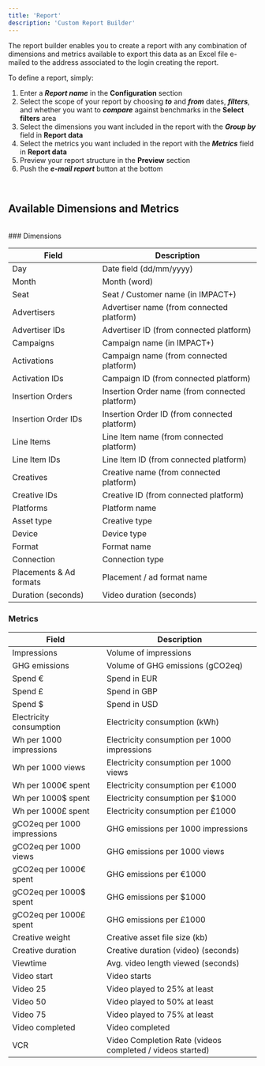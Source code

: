 ```yaml
---
title: 'Report'
description: 'Custom Report Builder'
---
```



The report builder enables you to create a report with any combination of dimensions and metrics available to export this data as an Excel file e-mailed to the address associated to the login creating the report.

To define a report, simply:

1. Enter a ***Report name*** in the **Configuration** section
2. Select the scope of your report by choosing ***to*** and ***from*** dates, ***filters***, and whether you want to ***compare*** against benchmarks in the **Select filters** area
3. Select the dimensions you want included in the report with the ***Group by*** field in **Report data**
4. Select the metrics you want included in the report with the ***Metrics*** field in **Report data**
5. Preview your report structure in the **Preview** section
6. Push the ***e-mail report*** button at the bottom

<br />

## Available Dimensions and Metrics
<br />
### Dimensions

| Field | Description |
| --- | --- |
| Day | Date field (dd/mm/yyyy) |
| Month | Month (word) |
| Seat | Seat / Customer name (in IMPACT+) |
| Advertisers | Advertiser name (from connected platform) |
| Advertiser IDs | Advertiser ID (from connected platform) |
| Campaigns | Campaign name (in IMPACT+) |
| Activations | Campaign name (from connected platform) |
| Activation IDs | Campaign ID (from connected platform) |
| Insertion Orders | Insertion Order name (from connected platform) |
| Insertion Order IDs | Insertion Order ID (from connected platform) |
| Line Items | Line Item name (from connected platform) |
| Line Item IDs | Line Item ID (from connected platform) |
| Creatives | Creative name (from connected platform) |
| Creative IDs | Creative ID (from connected platform) |
| Platforms | Platform name |
| Asset type | Creative type |
| Device | Device type |
| Format | Format name |
| Connection | Connection type |
| Placements & Ad formats | Placement / ad format name |
| Duration (seconds) | Video duration (seconds) |


### Metrics


| Field | Description |
| --- | --- |
| Impressions | Volume of impressions |
| GHG emissions | Volume of GHG emissions (gCO2eq) |
| Spend € | Spend in EUR |
| Spend £ | Spend in GBP |
| Spend $ | Spend in USD |
| Electricity consumption | Electricity consumption (kWh) |
| Wh per 1000 impressions | Electricity consumption per 1000 impressions  |
| Wh per 1000 views | Electricity consumption per 1000 views |
| Wh per 1000€ spent | Electricity consumption per €1000 |
| Wh per 1000$ spent | Electricity consumption per $1000 |
| Wh per 1000£ spent | Electricity consumption per £1000 |
| gCO2eq per 1000 impressions | GHG emissions per 1000 impressions |
| gCO2eq per 1000 views | GHG emissions per 1000 views |
| gCO2eq per 1000€ spent | GHG emissions per €1000 |
| gCO2eq per 1000$ spent | GHG emissions per $1000 |
| gCO2eq per 1000£ spent | GHG emissions per £1000 |
| Creative weight | Creative asset file size (kb) |
| Creative duration | Creative duration (video) (seconds) |
| Viewtime | Avg. video length viewed (seconds) |
| Video start | Video starts |
| Video 25 | Video played to 25% at least |
| Video 50 | Video played to 50% at least |
| Video 75 | Video played to 75% at least |
| Video completed | Video completed |
| VCR | Video Completion Rate (videos completed / videos started) |